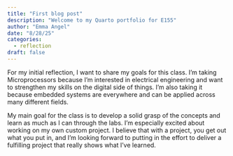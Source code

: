 ```yaml
---
title: "First blog post"
description: "Welcome to my Quarto portfolio for E155"
author: "Emma Angel"
date: "8/28/25"
categories:
  - reflection
draft: false
---
```


For my initial reflection, I want to share my goals for this class. I’m taking Microprocessors because I’m interested in electrical engineering and want to strengthen my skills on the digital side of things. I’m also taking it because embedded systems are everywhere and can be applied across many different fields.

My main goal for the class is to develop a solid grasp of the concepts and learn as much as I can through the labs. I’m especially excited about working on my own custom project. I believe that with a project, you get out what you put in, and I’m looking forward to putting in the effort to deliver a fulfilling project that really shows what I’ve learned.